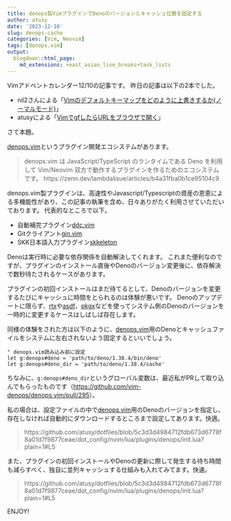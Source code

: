 ```yaml
---
title: denops製VimプラグインでDenoのバージョンとキャッシュ位置を固定する
author: atusy
date: '2023-12-10'
slug: denops-cache
categories: [Vim, Neovim]
tags: [denops.vim]
output:
  blogdown::html_page:
    md_extensions: +east_asian_line_breaks+task_lists
---
```


Vimアドベントカレンダー12/10の記事です。
昨日の記事は以下の2本でした。

- nil2さんによる「[Vimのデフォルトキーマップをどのように上書きするか(ノーマルモード)](https://zenn.dev/nil2/articles/802f115673b9ba)」
- atusyによる「[VimでgfしたらURLをブラウザで開く](https://blog.atusy.net/2023/12/09/gf-open-url/)」

さて本題。

[denops.vim]というプラグイン開発エコシステムがあります。

> denops.vim は JavaScript/TypeScript のランタイムである Deno を利用して Vim/Neovim 双方で動作するプラグインを作るためのエコシステムです。
> https://zenn.dev/lambdalisue/articles/b4a31fba0b1ce95104c9

denops.vim製プラグインは、高速性やJavascript/Typescriptの資産の恩恵による多機能性があり、この記事の執筆を含め、日々ありがたく利用させていただいております。
代表的なところで以下。

- 自動補完プラグイン[ddc.vim](https://github.com/Shougo/ddc.vim)
- Gitクライアント[gin.vim](https://github.com/lambdalisue/gin.vim)
- SKK日本語入力プラグイン[skkeleton](https://github.com/vim-skk/skkeleton)


Denoは実行時に必要な依存関係を自動解決してくれます。
これまた便利なのですが、プラグインのインストール直後やDenoのバージョン変更後に、依存解決で数秒待たされるケースがあります。

プラグインの初回インストールはまだ待てるとして、Denoのバージョンを変更するたびにキャッシュに時間をとられるのは体験が悪いです。
Denoのアップデートに限らず、[rtx](https://github.com/jdx/rtx)や[asdf](asdf-vm.com/)、[pkgx](https://pkgx.sh)などを使ってシステム側のDenoのバージョンを一時的に変更するケースはしばしば存在します。

同様の体験をされた方は以下のように、[denops.vim]用のDenoとキャッシュファイルをシステムに左右されないよう固定するといいでしょう。

``` vim
" denops.vim読み込み前に設定
let g:denops#deno = 'path/to/deno/1.38.4/bin/deno'
let g:denops#deno_dir = 'path/to/deno/1.38.4/cache'
```

ちなみに、`g:denops#deno_dir`というグローバル変数は、最近私がPRして取り込んでもらったものです（<https://github.com/vim-denops/denops.vim/pull/295>）。

私の場合は、設定ファイルの中で[denops.vim]用のDenoのバージョンを指定し、存在しなければ自動的にダウンロードするところまで設定してあります。快適。

> https://github.com/atusy/dotfiles/blob/5c3d3d4984712fdb673d6778f8a01d7f9877ceae/dot_config/nvim/lua/plugins/denops/init.lua?plain=1#L5

また、プラグインの初回インストールやDenoの更新に際して発生する待ち時間も減らすべく、独自に並列キャッシュする仕組みも入れてみてます。快速。

> https://github.com/atusy/dotfiles/blob/5c3d3d4984712fdb673d6778f8a01d7f9877ceae/dot_config/nvim/lua/plugins/denops/init.lua?plain=1#L5

ENJOY!


[denops.vim]: https://github.com/vim-denops/denops.vim
